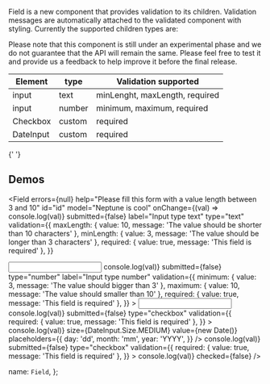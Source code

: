 
Field is a new component that provides validation to its children. Validation messages are automatically
attached to the validated component with styling. Currently the supported children types are:

<Alert type={Alert.Type.WARNING}>
  Please note that this component is still under an experimental phase and we do not guarantee that
  the API will remain the same. Please feel free to test it and provide us a feedback to help
  improve it before the final release.
</Alert>

<table className="docs-table table">
  <thead>
    <tr>
      <th>Element</th>
      <th>type</th>
      <th>Validation supported</th>
    </tr>
  </thead>
  <tbody>
    <tr>
      <td>input</td>
      <td>text</td>
      <td>minLenght, maxLength, required</td>
    </tr>
    <tr>
      <td>input</td>
      <td> number</td>
      <td>minimum, maximum, required</td>
    </tr>
    <tr>
      <td>Checkbox</td>
      <td>custom</td>
      <td>required</td>
    </tr>
    <tr>
      <td>DateInput</td>
      <td>custom</td>
      <td>required</td>
    </tr>
  </tbody>
</table>
<LiveEditorBlock code={code} scope={{ Field }} />
<GeneratePropsTable componentName="Field" />{' '}

## Demos

<Field
  errors={null}
  help="Please fill this form with a value length between 3 and 10"
  id="id"
  model="Neptune is cool"
  onChange={(val) => console.log(val)}
  submitted={false}
  label="Input type text"
  type="text"
  validation={{
    maxLength: { value: 10, message: 'The value should be shorter than 10 characters' },
    minLength: { value: 3, message: 'The value should be longer than 3 characters' },
    required: { value: true, message: 'This field is required' },
  }}
>
  <input type="text" className="form-control" />
</Field>
<Field
  errors={null}
  help="Please fill this form with a value between 3 and 10"
  id="id"
  model={null}
  onChange={(val) => console.log(val)}
  submitted={false}
  type="number"
  label="Input type number"
  validation={{
    minimum: { value: 3, message: 'The value should bigger than 3' },
    maximum: { value: 10, message: 'The value should smaller than 10' },
    required: { value: true, message: 'This field is required' },
  }}
>
  <input type="number" className="form-control" />
</Field>
<Field
  errors={null}
  help="Please insert a date."
  id="id"
  label="Date Input field"
  model={null}
  onChange={(val) => console.log(val)}
  submitted={false}
  type="checkbox"
  validation={{
    required: { value: true, message: 'This field is required' },
  }}
>
  <DateInput
    onChange={(val) => console.log(val)}
    size={DateInput.Size.MEDIUM}
    value={new Date()}
    placeholders={{
      day: 'dd',
      month: 'mm',
      year: 'YYYY',
    }}
  />
</Field>
<Field
  errors={null}
  help="Please check to accept the Neptune Web conditions."
  id="id"
  model={null}
  onChange={(val) => console.log(val)}
  submitted={false}
  type="checkbox"
  validation={{
    required: { value: true, message: 'This field is required' },
  }}
>
  <Checkbox label="label" onChange={(val) => console.log(val)} checked={false} />
</Field>

  name: `Field`,
};
